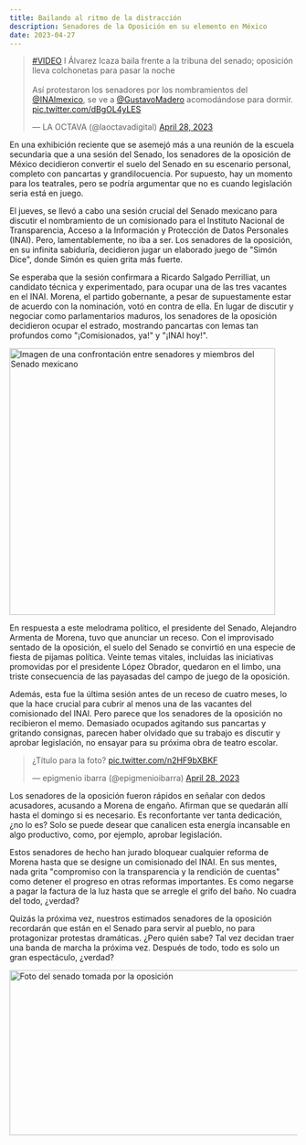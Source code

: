 ```yaml
---
title: Bailando al ritmo de la distracción
description: Senadores de la Oposición en su elemento en México
date: 2023-04-27
---
```


<Embed>
    <blockquote className="twitter-tweet"><p lang="es" dir="ltr"><a href="https://twitter.com/hashtag/VIDEO?src=hash&amp;ref_src=twsrc%5Etfw">#VIDEO</a> I Álvarez Icaza baila frente a la tribuna del senado; oposición lleva colchonetas para pasar la noche<br /><br />Así protestaron los senadores por los nombramientos del <a href="https://twitter.com/INAImexico?ref_src=twsrc%5Etfw">@INAImexico</a>, se ve a <a href="https://twitter.com/GustavoMadero?ref_src=twsrc%5Etfw">@GustavoMadero</a> acomodándose para dormir. <a href="https://t.co/dBgOL4yLES">pic.twitter.com/dBgOL4yLES</a></p>&mdash; LA OCTAVA (@laoctavadigital) <a href="https://twitter.com/laoctavadigital/status/1652017245223043087?ref_src=twsrc%5Etfw">April 28, 2023</a></blockquote> <script async src="https://platform.twitter.com/widgets.js" charSet="utf-8"></script>
</Embed>

En una exhibición reciente que se asemejó más a una reunión de la escuela secundaria que a una sesión del Senado, los senadores de la oposición de México decidieron convertir el suelo del Senado en su escenario personal, completo con pancartas y grandilocuencia. Por supuesto, hay un momento para los teatrales, pero se podría argumentar que no es cuando legislación seria está en juego.

El jueves, se llevó a cabo una sesión crucial del Senado mexicano para discutir el nombramiento de un comisionado para el Instituto Nacional de Transparencia, Acceso a la Información y Protección de Datos Personales (INAI). Pero, lamentablemente, no iba a ser. Los senadores de la oposición, en su infinita sabiduría, decidieron jugar un elaborado juego de "Simón Dice", donde Simón es quien grita más fuerte.

Se esperaba que la sesión confirmara a Ricardo Salgado Perrilliat, un candidato técnica y experimentado, para ocupar una de las tres vacantes en el INAI. Morena, el partido gobernante, a pesar de supuestamente estar de acuerdo con la nominación, votó en contra de ella. En lugar de discutir y negociar como parlamentarios maduros, los senadores de la oposición decidieron ocupar el estrado, mostrando pancartas con lemas tan profundos como "¡Comisionados, ya!" y "¡INAI hoy!".

<Image className="m-auto w-full" src="/images/senado-1.png" width="465" height="467" alt="Imagen de una confrontación entre senadores y miembros del Senado mexicano" caption="Imagen de una confrontación entre senadores y miembros del Senado mexicano"/> 

En respuesta a este melodrama político, el presidente del Senado, Alejandro Armenta de Morena, tuvo que anunciar un receso. Con el improvisado sentado de la oposición, el suelo del Senado se convirtió en una especie de fiesta de pijamas política. Veinte temas vitales, incluidas las iniciativas promovidas por el presidente López Obrador, quedaron en el limbo, una triste consecuencia de las payasadas del campo de juego de la oposición.

Además, esta fue la última sesión antes de un receso de cuatro meses, lo que la hace crucial para cubrir al menos una de las vacantes del comisionado del INAI. Pero parece que los senadores de la oposición no recibieron el memo. Demasiado ocupados agitando sus pancartas y gritando consignas, parecen haber olvidado que su trabajo es discutir y aprobar legislación, no ensayar para su próxima obra de teatro escolar.

<Embed>
    <blockquote className="twitter-tweet"><p lang="es" dir="ltr">¿Título para la foto? <a href="https://t.co/n2HF9bXBKF">pic.twitter.com/n2HF9bXBKF</a></p>&mdash; epigmenio ibarra (@epigmenioibarra) <a href="https://twitter.com/epigmenioibarra/status/1651761193156247553?ref_src=twsrc%5Etfw">April 28, 2023</a></blockquote> <script async src="https://platform.twitter.com/widgets.js" charSet="utf-8"></script>
</Embed>

Los senadores de la oposición fueron rápidos en señalar con dedos acusadores, acusando a Morena de engaño. Afirman que se quedarán allí hasta el domingo si es necesario. Es reconfortante ver tanta dedicación, ¿no lo es? Solo se puede desear que canalicen esta energía incansable en algo productivo, como, por ejemplo, aprobar legislación.

Estos senadores de hecho han jurado bloquear cualquier reforma de Morena hasta que se designe un comisionado del INAI. En sus mentes, nada grita "compromiso con la transparencia y la rendición de cuentas" como detener el progreso en otras reformas importantes. Es como negarse a pagar la factura de la luz hasta que se arregle el grifo del baño. No cuadra del todo, ¿verdad?

Quizás la próxima vez, nuestros estimados senadores de la oposición recordarán que están en el Senado para servir al pueblo, no para protagonizar protestas dramáticas. ¿Pero quién sabe? Tal vez decidan traer una banda de marcha la próxima vez. Después de todo, todo es solo un gran espectáculo, ¿verdad?

<Image className="m-auto w-full" src="/images/senado-3.png" width="526" height="289" alt="Foto del senado tomada por la oposición"/>
